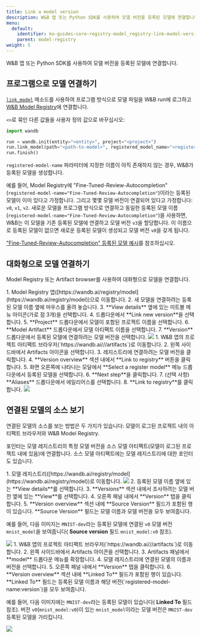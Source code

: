 ```yaml
---
title: Link a model version
description: W&B 앱 또는 Python SDK를 사용하여 모델 버전을 등록된 모델에 연결합니다.
menu:
  default:
    identifier: ko-guides-core-registry-model_registry-link-model-version
    parent: model-registry
weight: 5
---
```


W&B 앱 또는 Python SDK를 사용하여 모델 버전을 등록된 모델에 연결합니다.

## 프로그램으로 모델 연결하기

[`link_model`](/ko/ref/python/run.md#link_model) 메소드를 사용하여 프로그램 방식으로 모델 파일을 W&B run에 로그하고 [W&B Model Registry](/ko/./)에 연결합니다.

`<>`로 묶인 다른 값들을 사용자 정의 값으로 바꾸십시오:

```python
import wandb

run = wandb.init(entity="<entity>", project="<project>")
run.link_model(path="<path-to-model>", registered_model_name="<registered-model-name>")
run.finish()
```

`registered-model-name` 파라미터에 지정한 이름이 아직 존재하지 않는 경우, W&B가 등록된 모델을 생성합니다.

예를 들어, Model Registry에 "Fine-Tuned-Review-Autocompletion"(`registered-model-name="Fine-Tuned-Review-Autocompletion"`)이라는 등록된 모델이 이미 있다고 가정합니다. 그리고 몇몇 모델 버전이 연결되어 있다고 가정합니다: `v0`, `v1`, `v2`. 새로운 모델을 프로그램 방식으로 연결하고 동일한 등록된 모델 이름(`registered-model-name="Fine-Tuned-Review-Autocompletion"`)을 사용하면, W&B는 이 모델을 기존 등록된 모델에 연결하고 모델 버전 `v3`을 할당합니다. 이 이름으로 등록된 모델이 없으면 새로운 등록된 모델이 생성되고 모델 버전 `v0`을 갖게 됩니다.

["Fine-Tuned-Review-Autocompletion" 등록된 모델 예시](https://wandb.ai/reviewco/registry/model?selectionPath=reviewco%2Fmodel-registry%2FFinetuned-Review-Autocompletion&view=all-models)를 참조하십시오.

## 대화형으로 모델 연결하기
Model Registry 또는 Artifact browser를 사용하여 대화형으로 모델을 연결합니다.

<Tabs>
<Tab title="Model Registry">
1. Model Registry 앱([https://wandb.ai/registry/model](https://wandb.ai/registry/model))으로 이동합니다.
2. 새 모델을 연결하려는 등록된 모델 이름 옆에 마우스를 올려 놓습니다.
3. **View details** 옆에 있는 미트볼 메뉴 아이콘(가로 점 3개)을 선택합니다.
4. 드롭다운에서 **Link new version**을 선택합니다.
5. **Project** 드롭다운에서 모델이 포함된 프로젝트 이름을 선택합니다.
6. **Model Artifact** 드롭다운에서 모델 아티팩트 이름을 선택합니다.
7. **Version** 드롭다운에서 등록된 모델에 연결하려는 모델 버전을 선택합니다.

<Frame>
    <img src="/images/models/link_model_wmodel_reg.gif"  />
</Frame>
</Tab>
<Tab title="Artifact browser">
1. W&B 앱의 프로젝트 아티팩트 브라우저(`https://wandb.ai/<entity>/<project>/artifacts`)로 이동합니다.
2. 왼쪽 사이드바에서 Artifacts 아이콘을 선택합니다.
3. 레지스트리에 연결하려는 모델 버전을 클릭합니다.
4. **Version overview** 섹션 내에서 **Link to registry** 버튼을 클릭합니다.
5. 화면 오른쪽에 나타나는 모달에서 **Select a register model** 메뉴 드롭다운에서 등록된 모델을 선택합니다.
6. **Next step**을 클릭합니다.
7. (선택 사항) **Aliases** 드롭다운에서 에일리어스를 선택합니다.
8. **Link to registry**를 클릭합니다.

<Frame>
    <img src="/images/models/manual_linking.gif"  />
</Frame>
</Tab>
</Tabs>

## 연결된 모델의 소스 보기

연결된 모델의 소스를 보는 방법은 두 가지가 있습니다: 모델이 로그된 프로젝트 내의 아티팩트 브라우저와 W&B Model Registry.

포인터는 모델 레지스트리의 특정 모델 버전을 소스 모델 아티팩트(모델이 로그된 프로젝트 내에 있음)에 연결합니다. 소스 모델 아티팩트에는 모델 레지스트리에 대한 포인터도 있습니다.

<Tabs>
<Tab title="Model Registry">
1. 모델 레지스트리([https://wandb.ai/registry/model](https://wandb.ai/registry/model))로 이동합니다.
<Frame>
    <img src="/images/models/create_registered_model_1.png"  />
</Frame>
2. 등록된 모델 이름 옆에 있는 **View details**를 선택합니다.
3. **Versions** 섹션 내에서 조사하려는 모델 버전 옆에 있는 **View**를 선택합니다.
4. 오른쪽 패널 내에서 **Version** 탭을 클릭합니다.
5. **Version overview** 섹션 내에 **Source Version** 필드가 포함된 행이 있습니다. **Source Version** 필드는 모델 이름과 모델 버전을 모두 보여줍니다.

예를 들어, 다음 이미지는 `MNIST-dev`라는 등록된 모델에 연결된 `v0` 모델 버전 `mnist_model`을 보여줍니다( **Source version** 필드 `mnist_model:v0` 참조).

<Frame>
    <img src="/images/models/view_linked_model_registry.png"  />
</Frame>
</Tab>
<Tab title="Artifact browser">
1. W&B 앱의 프로젝트 아티팩트 브라우저(`https://wandb.ai/<entity>/<project>/artifacts`)로 이동합니다.
2. 왼쪽 사이드바에서 Artifacts 아이콘을 선택합니다.
3. Artifacts 패널에서 **model** 드롭다운 메뉴를 확장합니다.
4. 모델 레지스트리에 연결된 모델의 이름과 버전을 선택합니다.
5. 오른쪽 패널 내에서 **Version** 탭을 클릭합니다.
6. **Version overview** 섹션 내에 **Linked To** 필드가 포함된 행이 있습니다. **Linked To** 필드는 등록된 모델 이름과 해당 버전(`registered-model-name:version`)을 모두 보여줍니다.

예를 들어, 다음 이미지에는 `MNIST-dev`라는 등록된 모델이 있습니다( **Linked To** 필드 참조). 버전 `v0`(`mnist_model:v0`)이 있는 `mnist_model`이라는 모델 버전은 `MNIST-dev` 등록된 모델을 가리킵니다.

<Frame>
    <img src="/images/models/view_linked_model_artifacts_browser.png"  />
</Frame>
</Tab>
</Tabs>
